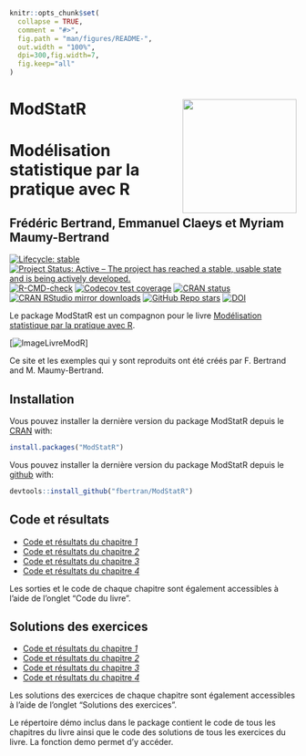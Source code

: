 <!-- README.md is generated from README.Rmd. Please edit that file -->

```r
knitr::opts_chunk$set(
  collapse = TRUE,
  comment = "#>",
  fig.path = "man/figures/README-",
  out.width = "100%",
  dpi=300,fig.width=7,
  fig.keep="all"
)
```
# ModStatR <img src="man/figures/logo.png" align="right" width="200"/>

# Modélisation statistique par la pratique avec R
## Frédéric Bertrand, Emmanuel Claeys et Myriam Maumy-Bertrand

<!-- badges: start -->
[![Lifecycle: stable](https://img.shields.io/badge/lifecycle-stable-green.svg)](https://lifecycle.r-lib.org/articles/stages.html)
[![Project Status: Active – The project has reached a stable, usable state and is being actively developed.](https://www.repostatus.org/badges/latest/active.svg)](https://www.repostatus.org/#active)
[![R-CMD-check](https://github.com/fbertran/ModStatR/workflows/R-CMD-check/badge.svg)](https://github.com/fbertran/ModStatR/actions)
[![Codecov test coverage](https://codecov.io/gh/fbertran/ModStatR/branch/master/graph/badge.svg)](https://codecov.io/gh/fbertran/ModStatR?branch=master)
[![CRAN status](https://www.r-pkg.org/badges/version/ModStatR)](https://cran.r-project.org/package=ModStatR)
[![CRAN RStudio mirror downloads](https://cranlogs.r-pkg.org/badges/ModStatR)](https://cran.r-project.org/package=ModStatR)
[![GitHub Repo stars](https://img.shields.io/github/stars/fbertran/ModStatR?style=social)](https://github.com/fbertran/ModStatR/)
[![DOI](https://zenodo.org/badge/204068588.svg)](https://zenodo.org/badge/latestdoi/204068588)
<!-- badges: end -->

Le package ModStatR est un compagnon pour le livre [Modélisation statistique par la pratique avec R](https://www.dunod.com/sciences-techniques/modelisation-statistique-par-pratique-avec-r-cours-et-exercices-corriges).


[![ImageLivreModR](https://www.dunod.com/sites/default/files/styles/principal_desktop/public/thumbnails/image/9782100793525-001-X.jpeg)]

Ce site et les exemples qui y sont reproduits ont été créés par F. Bertrand and M. Maumy-Bertrand.

## Installation

Vous pouvez installer la dernière version du package ModStatR depuis le [CRAN](https://CRAN.R-project.org) with:

```r
install.packages("ModStatR")
```

Vous pouvez installer la dernière version du package ModStatR depuis le [github](https://github.com) with:

```r
devtools::install_github("fbertran/ModStatR")
```

## Code et résultats

* [Code et résultats du chapitre *1*](https://fbertran.github.io/ModStatR/articles/Chapitre1.html)
* [Code et résultats du chapitre *2*](https://fbertran.github.io/ModStatR/articles/Chapitre2.html)
* [Code et résultats du chapitre *3*](https://fbertran.github.io/ModStatR/articles/Chapitre3.html)
* [Code et résultats du chapitre *4*](https://fbertran.github.io/ModStatR/articles/Chapitre4.html)

Les sorties et le code de chaque chapitre sont également accessibles à l'aide de l'onglet "Code du livre".

## Solutions des exercices

* [Code et résultats du chapitre *1*](https://fbertran.github.io/ModStatR/articles/SolChapitre1.html)
* [Code et résultats du chapitre *2*](https://fbertran.github.io/ModStatR/articles/SolChapitre1.html)
* [Code et résultats du chapitre *3*](https://fbertran.github.io/ModStatR/articles/SolChapitre1.html)
* [Code et résultats du chapitre *4*](https://fbertran.github.io/ModStatR/articles/SolChapitre1.html)

Les solutions des exercices de chaque chapitre sont également accessibles à l'aide de l'onglet "Solutions des exercices".


Le répertoire démo inclus dans le package contient le code de tous les chapitres du livre ainsi que le code des solutions de tous les exercices du livre. La fonction demo permet d'y accéder.
